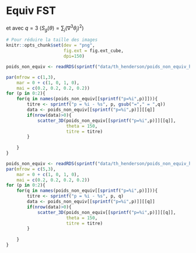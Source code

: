 \newpage
# Equiv FST {#an:equivfstlp}

 et avec $q=3$ ($S_g(\theta) = \sum_{j}(\nabla^{3}\theta_{j})^{2}$)
 
 
```r
# Pour réduire la taille des images
knitr::opts_chunk$set(dev = "png",
                      fig.ext = fig.ext_cube,
                      dpi=150)
```
 
```r
poids_non_equiv <- readRDS(sprintf("data/th_henderson/poids_non_equiv_h%i.RDS",6))

par(mfrow = c(1,3), 
    mar = 0 + c(1, 0, 1, 0),
    mai = c(0.2, 0.2, 0.2, 0.2))
for (p in 0:2){
    for(q in names(poids_non_equiv[[sprintf("p=%i",p)]])){
        titre <- sprintf("p = %i - %s", p, gsub("="," = ",q))
        data <- poids_non_equiv[[sprintf("p=%i",p)]][[q]]
        if(nrow(data)>0){
            scatter_3D(poids_non_equiv[[sprintf("p=%i",p)]][[q]],
                       theta = 150,
                       titre = titre)
        }
        
    }
}
```

```r
poids_non_equiv <- readRDS(sprintf("data/th_henderson/poids_non_equiv_h%i.RDS",11))
par(mfrow = c(5,3), 
    mar = 0 + c(1, 0, 1, 0),
    mai = c(0.2, 0.2, 0.2, 0.2))
for (p in 0:2){
    for(q in names(poids_non_equiv[[sprintf("p=%i",p)]])){
        titre <- sprintf("p = %i - %s", p, q)
        data <- poids_non_equiv[[sprintf("p=%i",p)]][[q]]
        if(nrow(data)>0){
            scatter_3D(poids_non_equiv[[sprintf("p=%i",p)]][[q]],
                       theta = 150,
                       titre = titre)
        }
        
    }
}
```
